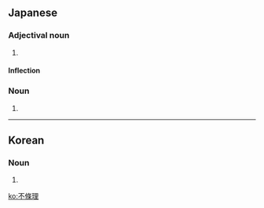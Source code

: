 {{also|不条理}}
==Japanese==
{{ja-kanjitab|ふ|じょう|り|yomi=o}}

===Adjectival noun===
{{ja-adj|shin=不条理|infl=na|ふじょうり|hhira=ふでうり}}

# {{kyujitai spelling of|不条理}}

====Inflection====
{{ja-na|ふじょうり}}

===Noun===
{{ja-noun|shin=不条理|ふじょうり|hhira=ふでうり}}

# {{kyujitai spelling of|不条理}}

----

==Korean==
{{ko-hanjatab}}

===Noun===
{{ko-noun|hangeul=부조리}}

# {{hanja form of|부조리|[[absurdity]]; [[absurdism]]}}

[[ko:不條理]]